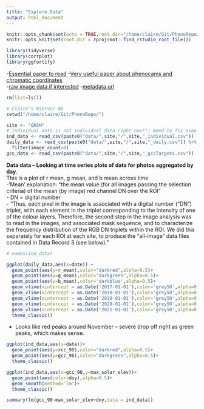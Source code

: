 ```yaml
---
title: "Explore Data"
output: html_document
---
```


```r
knitr::opts_chunk$set(echo = TRUE,root.dir="/home/claire/Git/PhenoRepo/")
knitr::opts_knit$set(root.dir = rprojroot::find_rstudio_root_file())
```

```r
library(tidyverse)
library(corrplot)
library(ggfortify)
```


-[Essential paper to read](https://www.nature.com/articles/sdata201828)
-[Very useful paper about phenocams and chromatic coordinates](https://www.sciencedirect.com/science/article/pii/S2530064417300019)  
-[raw image data if interested](https://data.neonscience.org/data-products/DP1.00033.001)
-[metadata url](https://daac.ornl.gov/VEGETATION/guides/PhenoCam_V2.html)

```r
rm(list=ls())

# Claire's Rserver WD
setwd("/home/claire/Git/PhenoRepo/")

site <- "GRSM"
# Individual data is not individual data right now!!! Need to fix asap
ind_data <- read_csv(paste0("data/",site,"/",site,"_individual.csv"))
daily_data <- read_csv(paste0("data/",site,"/",site,"_daily.csv")) %>% 
  filter(image_count>0)
gcc_data <- read_csv(paste0("data/",site,"/",site,"_gccTargets.csv"))

```

**Data data -- Looking at time series plots of data for photos aggregated by day**.  
This is a plot of r mean, g mean, and b mean across time     
 -'Mean' explanation: "the mean value (for all images passing the selection criteria) of the mean (by image) red channel DN over the ROI"   
  - DN = digital number   
  - "Thus, each pixel in the image is associated with a digital number (“DN”) triplet, with each element in the triplet corresponding to the intensity of one of the colour layers. Therefore, the second step in the image analysis was to read in the images, and associated mask sequence, and to characterize the frequency distribution of the RGB DN triplets within the ROI. We did this separately for each ROI at each site, to produce the “all-image” data files contained in Data Record 3 (see below)."

```r
# names(ind_data)

ggplot(daily_data,aes(x=date)) +
  geom_point(aes(y=r_mean),color="darkred",alpha=0.5)+
  geom_point(aes(y=g_mean),color="darkgreen",alpha=0.5)+
  geom_point(aes(y=b_mean),color='darkblue',alpha=0.5)+
  geom_vline(xintercept = as.Date('2017-01-01'),color='grey50',alpha=0.5)+
  geom_vline(xintercept = as.Date('2018-01-01'),color='grey50',alpha=0.5)+
  geom_vline(xintercept = as.Date('2019-01-01'),color='grey50',alpha=0.5)+
  geom_vline(xintercept = as.Date('2020-01-01'),color='grey50',alpha=0.5)+
  geom_vline(xintercept = as.Date('2021-01-01'),color='grey50',alpha=0.5)+
  theme_classic()
```

- Looks like red peaks around November -- severe drop off right as green peaks, which makes sense. 


```r
ggplot(ind_data,aes(x=date))+
  geom_point(aes(y=rcc_90),color="darkred",alpha=0.5)+
  geom_point(aes(y=gcc_90),color="darkgreen",alpha=0.5)+
  theme_classic()
```

```r
ggplot(ind_data,aes(x=gcc_90,y=max_solar_elev))+
  geom_point(aes(color=doy),alpha=0.5)+
  geom_smooth(method='lm')+
  theme_classic()

summary(lm(gcc_90~max_solar_elev+doy,data = ind_data))

```

```r

```

```r

```

